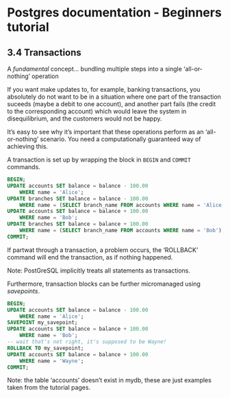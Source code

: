 Postgres documentation - Beginners tutorial
===========================================

3.4 Transactions
----------------

A *fundamental* concept... bundling multiple steps into a single 'all-or-nothing' operation

If you want make updates to, for example, banking transactions, you absolutely do not want to be in a situation where one part of the transaction suceeds (maybe a debit to one account), and another part fails (the credit to the corresponding account) which would leave the system in disequilibrium, and the customers would not be happy.

It's easy to see why it's important that these operations perform as an 'all-or-nothing' scenario. You need a computationally guaranteed way of achieving this.

A transaction is set up by wrapping the block in `BEGIN` and `COMMIT` commands.

```sql

BEGIN;
UPDATE accounts SET balance = balance - 100.00
    WHERE name = 'Alice';
UPDATE branches SET balance = balance - 100.00
    WHERE name = (SELECT branch_name FROM accounts WHERE name = 'Alice');
UPDATE accounts SET balance = balance + 100.00
    WHERE name = 'Bob';
UPDATE branches SET balance = balance + 100.00
    WHERE name = (SELECT branch_name FROM accounts WHERE name = 'Bob');
COMMIT;

```

If partwat through a transaction, a problem occurs, the 'ROLLBACK' command will end the transaction, as if nothing happened.

Note: PostGreSQL implicitly treats all statements as transactions.

Furthermore, transaction blocks can be further micromanaged using *savepoints*.

```sql

BEGIN;
UPDATE accounts SET balance = balance - 100.00
    WHERE name = 'Alice';
SAVEPOINT my_savepoint;
UPDATE accounts SET balance = balance + 100.00
    WHERE name = 'Bob';
-- wait that's not right, it's supposed to be Wayne!
ROLLBACK TO my_savepoint;
UPDATE accounts SET balance = balance + 100.00
    WHERE name = 'Wayne';
COMMIT;

```

Note: the table 'accounts' doesn't exist in mydb, these are just examples taken from the tutorial pages.

